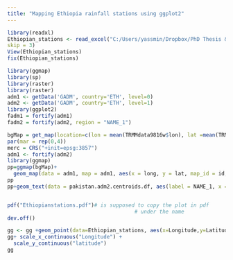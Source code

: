 ---
title: "Mapping Ethiopia rainfall stations using ggplot2"
---

```{r # station import}
library(readxl)
Ethiopian_stations <- read_excel("C:/Users/yassmin/Dropbox/PhD Thesis & Analysis/My PhD R work/Excel Data/Ethiopian stations.xlsx",
skip = 3)
View(Ethiopian_stations)
fix(Ethiopian_stations)
```

```{r # Plot Ethiopia map}
library(ggmap)
library(sp)
library(raster)
library(raster)
adm1 <- getData('GADM', country='ETH', level=0)
adm2 <- getData('GADM', country='ETH', level=1)
library(ggplot2)
fadm1 = fortify(adm1)
fadm2 = fortify(adm2, region = "NAME_1")

bgMap = get_map(location=c(lon = mean(TRMMdata9816w$lon), lat =mean(TRMMdata9816w$lat)), source = "google", zoom = 6)
par(mar = rep(0,4))
merc = CRS("+init=epsg:3857")
adm1 <- fortify(adm2)
library(ggmap)
pp=ggmap(bgMap)+  
  geom_map(data = adm1, map = adm1, aes(x = long, y = lat, map_id = id, group = group), fill = NA, colour = "orange") + geom_point(data =pakistan.adm2.centroids.df, aes(x = long, y = lat), colour = "blue", alpha = .5) + scale_size(range = c(1, 5))+ labs(x = "Longitude",y = "Latitude")
pp
pp+geom_text(data = pakistan.adm2.centroids.df, aes(label = NAME_1, x = long, y=lat, group = NAME_1), size =3, colour = "Blue", vjust = 1)


pdf("Ethiopianstations.pdf")# is supposed to copy the plot in pdf
                                         # under the name 
dev.off() 
```



```{r # Ethiopia rainfall station}
gg <- gg +geom_point(data=Ethiopian_stations, aes(x=Longitude,y=Latitude), colour = "blue", size = 0.5, alpha = 0.0001)
gg+ scale_x_continuous("Longitude") +
  scale_y_continuous("latitude")
gg

```


